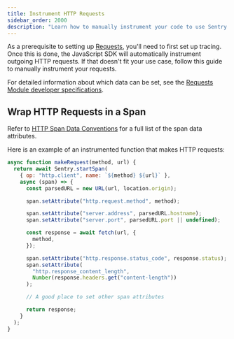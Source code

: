 ```yaml
---
title: Instrument HTTP Requests
sidebar_order: 2000
description: "Learn how to manually instrument your code to use Sentry's Requests module."
---
```


As a prerequisite to setting up [Requests](/product/insights/requests/), you'll need to first <PlatformLink to="/tracing/">set up tracing</PlatformLink>. Once this is done, the JavaScript SDK will automatically instrument outgoing HTTP requests. If that doesn't fit your use case, follow this guide to manually instrument your requests.

For detailed information about which data can be set, see the [Requests Module developer specifications](https://develop.sentry.dev/sdk/performance/modules/requests/).

## Wrap HTTP Requests in a Span

<Alert>

Refer to [HTTP Span Data Conventions](https://develop.sentry.dev/sdk/performance/span-data-conventions/#http) for a full list of the span data attributes.

</Alert>

Here is an example of an instrumented function that makes HTTP requests:

```javascript {filename: my-request.js}
async function makeRequest(method, url) {
  return await Sentry.startSpan(
    { op: "http.client", name: `${method} ${url}` },
    async (span) => {
      const parsedURL = new URL(url, location.origin);

      span.setAttribute("http.request.method", method);

      span.setAttribute("server.address", parsedURL.hostname);
      span.setAttribute("server.port", parsedURL.port || undefined);

      const response = await fetch(url, {
        method,
      });

      span.setAttribute("http.response.status_code", response.status);
      span.setAttribute(
        "http.response_content_length",
        Number(response.headers.get("content-length"))
      );

      // A good place to set other span attributes

      return response;
    }
  );
}
```
